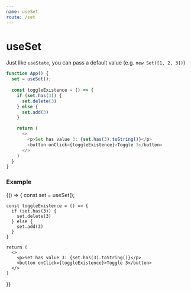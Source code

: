 ```yaml
---
name: useSet
route: /set
---
```



# useSet

Just like `useState`, you can pass a default value (e.g. `new Set([1, 2, 3])`)

```js
function App() {
  set = useSet();
 
  const toggleExistence = () => {
    if (set.has(3)) {
      set.delete(3)
    } else {
      set.add(3)
    }

    return (
      <>
        <p>Set has value 3: {set.has(3).toString()}</p>
        <button onClick={toggleExistence}>Toggle 3</button>
      </>
    )
  }
}
```

### Example

<Playground>
  {() => {
    const set = useSet();

    const toggleExistence = () => {
      if (set.has(3)) {
        set.delete(3)
      } else {
        set.add(3)
      }
    }

    return (
      <>
        <p>Set has value 3: {set.has(3).toString()}</p>
        <button onClick={toggleExistence}>Toggle 3</button>
      </>
    )
  }}
</Playground>